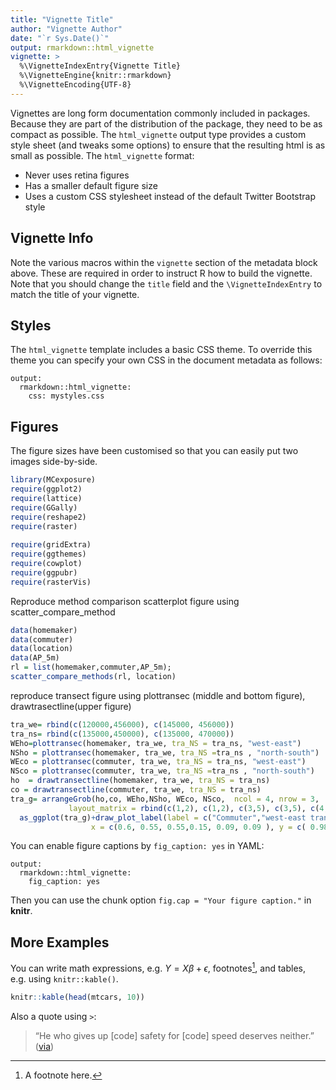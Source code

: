 ```yaml
---
title: "Vignette Title"
author: "Vignette Author"
date: "`r Sys.Date()`"
output: rmarkdown::html_vignette
vignette: >
  %\VignetteIndexEntry{Vignette Title}
  %\VignetteEngine{knitr::rmarkdown}
  %\VignetteEncoding{UTF-8}
---
```


Vignettes are long form documentation commonly included in packages. Because they are part of the distribution of the package, they need to be as compact as possible. The `html_vignette` output type provides a custom style sheet (and tweaks some options) to ensure that the resulting html is as small as possible. The `html_vignette` format:

- Never uses retina figures
- Has a smaller default figure size
- Uses a custom CSS stylesheet instead of the default Twitter Bootstrap style

## Vignette Info

Note the various macros within the `vignette` section of the metadata block above. These are required in order to instruct R how to build the vignette. Note that you should change the `title` field and the `\VignetteIndexEntry` to match the title of your vignette.

## Styles

The `html_vignette` template includes a basic CSS theme. To override this theme you can specify your own CSS in the document metadata as follows:

    output: 
      rmarkdown::html_vignette:
        css: mystyles.css

## Figures

The figure sizes have been customised so that you can easily put two images side-by-side. 
```r
library(MCexposure)
require(ggplot2)
require(lattice)
require(GGally)
require(reshape2)
require(raster)
 
require(gridExtra)
require(ggthemes)
require(cowplot)
require(ggpubr)
require(rasterVis)
```

Reproduce method comparison scatterplot figure using scatter_compare_method
```r

data(homemaker)
data(commuter)
data(location)
data(AP_5m)
rl = list(homemaker,commuter,AP_5m); 
scatter_compare_methods(rl, location)

```

reproduce transect figure using plottransec (middle and bottom figure), drawtrasectline(upper figure)
```r


 
tra_we= rbind(c(120000,456000), c(145000, 456000))
tra_ns= rbind(c(135000,450000), c(135000, 470000))
WEho=plottransec(homemaker, tra_we, tra_NS = tra_ns, "west-east")
NSho = plottransec(homemaker, tra_we, tra_NS =tra_ns , "north-south")
WEco = plottransec(commuter, tra_we, tra_NS = tra_ns, "west-east")
NSco = plottransec(commuter, tra_we, tra_NS =tra_ns , "north-south")
ho  = drawtransectline(homemaker, tra_we, tra_NS = tra_ns)
co = drawtransectline(commuter, tra_we, tra_NS = tra_ns)
tra_g= arrangeGrob(ho,co, WEho,NSho, WEco, NSco,  ncol = 4, nrow = 3, 
             layout_matrix = rbind(c(1,2), c(1,2), c(3,5), c(3,5), c(4,6), c(4,6))) 
  as_ggplot(tra_g)+draw_plot_label(label = c("Commuter","west-east transect ", "north-south transect","Homemaker","west-east transect ", "north-south transect"), size = 18,
                  x = c(0.6, 0.55, 0.55,0.15, 0.09, 0.09 ), y = c( 0.98, 0.68, 0.33,0.98, 0.68, 0.33))
```

You can enable figure captions by `fig_caption: yes` in YAML:

    output:
      rmarkdown::html_vignette:
        fig_caption: yes

Then you can use the chunk option `fig.cap = "Your figure caption."` in **knitr**.

## More Examples

You can write math expressions, e.g. $Y = X\beta + \epsilon$, footnotes^[A footnote here.], and tables, e.g. using `knitr::kable()`.

```r
knitr::kable(head(mtcars, 10))
```

Also a quote using `>`:

> "He who gives up [code] safety for [code] speed deserves neither."
([via](https://twitter.com/hadleywickham/status/504368538874703872))
